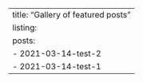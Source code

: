 ---
title: "Gallery of featured posts"
listing:
  posts:
    - 2021-03-14-test-2
    - 2021-03-14-test-1
---